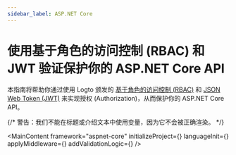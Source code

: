 ```yaml
---
sidebar_label: ASP.NET Core
---
```




# 使用基于角色的访问控制 (RBAC) 和 JWT 验证保护你的 ASP.NET Core API

本指南将帮助你通过使用 Logto 颁发的 [基于角色的访问控制 (RBAC)](/authorization/role-based-access-control) 和 [JSON Web Token (JWT)](https://auth.wiki/jwt) 来实现授权 (Authorization)，从而保护你的 ASP.NET Core API。

{/* 警告：我们不能在标题或介绍文本中使用变量，因为它不会被正确渲染。 */}

<MainContent
  framework="aspnet-core"
  initializeProject={<InitProject />}
  languageInit={<Init />}
  applyMiddleware={<ApplyMiddleware />}
  addValidationLogic={<AddValidationLogic />}
/>
